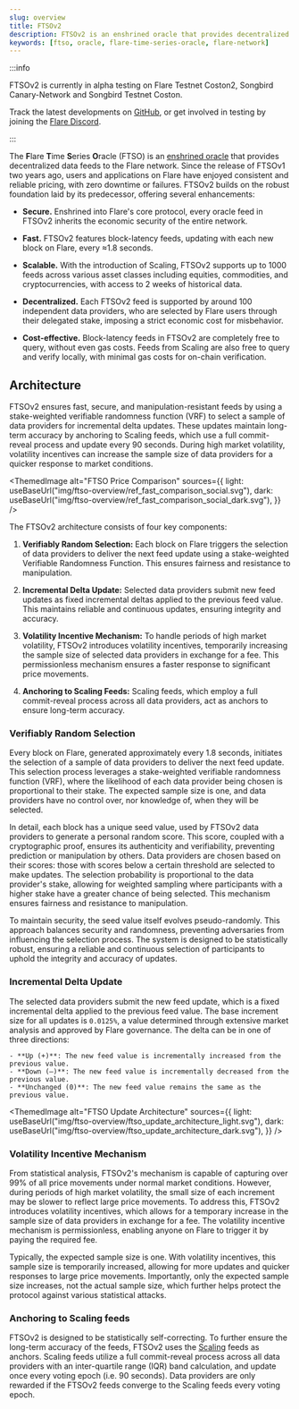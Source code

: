 ```yaml
---
slug: overview
title: FTSOv2
description: FTSOv2 is an enshrined oracle that provides decentralized data feeds to the Flare network.
keywords: [ftso, oracle, flare-time-series-oracle, flare-network]
---
```



:::info

FTSOv2 is currently in alpha testing on Flare Testnet Coston2, Songbird Canary-Network and Songbird Testnet Coston.

Track the latest developments on [GitHub](https://github.com/flare-foundation/flare-smart-contracts-v2), or get involved in testing by joining the [Flare Discord](hhttps://discord.com/invite/flarenetwork).

:::

The **F**lare **T**ime **S**eries **O**racle (FTSO) is an [enshrined oracle](../support/terminology#enshrined-oracle) that provides decentralized data feeds to the Flare network. Since the release of FTSOv1 two years ago, users and applications on Flare have enjoyed consistent and reliable pricing, with zero downtime or failures. FTSOv2 builds on the robust foundation laid by its predecessor, offering several enhancements:

- **Secure.** Enshrined into Flare's core protocol, every oracle feed in FTSOv2 inherits the economic security of the entire network.

- **Fast.** FTSOv2 features block-latency feeds, updating with each new block on Flare, every ≈1.8 seconds.

- **Scalable.** With the introduction of Scaling, FTSOv2 supports up to 1000 feeds across various asset classes including equities, commodities, and cryptocurrencies, with access to 2 weeks of historical data.

- **Decentralized.** Each FTSOv2 feed is supported by around 100 independent data providers, who are selected by Flare users through their delegated stake, imposing a strict economic cost for misbehavior.

- **Cost-effective.** Block-latency feeds in FTSOv2 are completely free to query, without even gas costs. Feeds from Scaling are also free to query and verify locally, with minimal gas costs for on-chain verification.

## Architecture

FTSOv2 ensures fast, secure, and manipulation-resistant feeds by using a stake-weighted verifiable randomness function (VRF) to select a sample of data providers for incremental delta updates. These updates maintain long-term accuracy by anchoring to Scaling feeds, which use a full commit-reveal process and update every 90 seconds. During high market volatility, volatility incentives can increase the sample size of data providers for a quicker response to market conditions.

<ThemedImage
  alt="FTSO Price Comparison"
  sources={{
    light: useBaseUrl("img/ftso-overview/ref_fast_comparison_social.svg"),
    dark: useBaseUrl("img/ftso-overview/ref_fast_comparison_social_dark.svg"),
  }}
/>

The FTSOv2 architecture consists of four key components:

1. **Verifiably Random Selection:** Each block on Flare triggers the selection of data providers to deliver the next feed update using a stake-weighted Verifiable Randomness Function. This ensures fairness and resistance to manipulation.

2. **Incremental Delta Update:** Selected data providers submit new feed updates as fixed incremental deltas applied to the previous feed value. This maintains reliable and continuous updates, ensuring integrity and accuracy.

3. **Volatility Incentive Mechanism:** To handle periods of high market volatility, FTSOv2 introduces volatility incentives, temporarily increasing the sample size of selected data providers in exchange for a fee. This permissionless mechanism ensures a faster response to significant price movements.

4. **Anchoring to Scaling Feeds:** Scaling feeds, which employ a full commit-reveal process across all data providers, act as anchors to ensure long-term accuracy.

### Verifiably Random Selection

Every block on Flare, generated approximately every 1.8 seconds, initiates the selection of a sample of data providers to deliver the next feed update. This selection process leverages a stake-weighted verifiable randomness function (VRF), where the likelihood of each data provider being chosen is proportional to their stake. The expected sample size is one, and data providers have no control over, nor knowledge of, when they will be selected.

In detail, each block has a unique seed value, used by FTSOv2 data providers to generate a personal random score. This score, coupled with a cryptographic proof, ensures its authenticity and verifiability, preventing prediction or manipulation by others. Data providers are chosen based on their scores: those with scores below a certain threshold are selected to make updates. The selection probability is proportional to the data provider's stake, allowing for weighted sampling where participants with a higher stake have a greater chance of being selected. This mechanism ensures fairness and resistance to manipulation.

To maintain security, the seed value itself evolves pseudo-randomly. This approach balances security and randomness, preventing adversaries from influencing the selection process. The system is designed to be statistically robust, ensuring a reliable and continuous selection of participants to uphold the integrity and accuracy of updates.

### Incremental Delta Update

The selected data providers submit the new feed update, which is a fixed incremental delta applied to the previous feed value. The base increment size for all updates is `0.0125%`, a value determined through extensive market analysis and approved by Flare governance. The delta can be in one of three directions:

    - **Up (+)**: The new feed value is incrementally increased from the previous value.
    - **Down (–)**: The new feed value is incrementally decreased from the previous value.
    - **Unchanged (0)**: The new feed value remains the same as the previous value.

<ThemedImage
  alt="FTSO Update Architecture"
  sources={{
    light: useBaseUrl("img/ftso-overview/ftso_update_architecture_light.svg"),
    dark: useBaseUrl("img/ftso-overview/ftso_update_architecture_dark.svg"),
  }}
/>

### Volatility Incentive Mechanism

From statistical analysis, FTSOv2's mechanism is capable of capturing over 99% of all price movements under normal market conditions. However, during periods of high market volatility, the small size of each increment may be slower to reflect large price movements. To address this, FTSOv2 introduces volatility incentives, which allows for a temporary increase in the sample size of data providers in exchange for a fee. The volatility incentive mechanism is permissionless, enabling anyone on Flare to trigger it by paying the required fee.

Typically, the expected sample size is one. With volatility incentives, this sample size is temporarily increased, allowing for more updates and quicker responses to large price movements. Importantly, only the expected sample size increases, not the actual sample size, which further helps protect the protocol against various statistical attacks.

### Anchoring to Scaling feeds

FTSOv2 is designed to be statistically self-correcting. To further ensure the long-term accuracy of the feeds, FTSOv2 uses the [Scaling](./scaling/overview) feeds as anchors. Scaling feeds utilize a full commit-reveal process across all data providers with an inter-quartile range (IQR) band calculation, and update once every voting epoch (i.e. 90 seconds). Data providers are only rewarded if the FTSOv2 feeds converge to the Scaling feeds every voting epoch.

